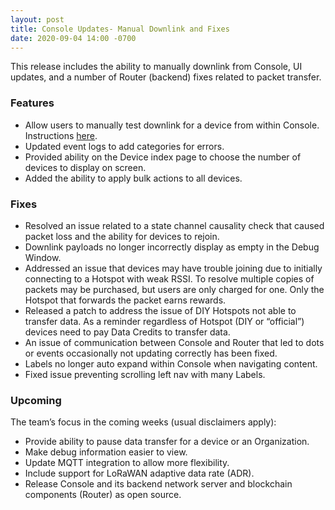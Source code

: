 ```yaml
---
layout: post
title: Console Updates- Manual Downlink and Fixes
date: 2020-09-04 14:00 -0700
---
```


This release includes the ability to manually downlink from Console, UI updates, and a number of
Router (backend) fixes related to packet transfer.

### Features

- Allow users to manually test downlink for a device from within Console. Instructions
  [here](https://docs.helium.com/use-the-network/console/integrations/http/#downlink-tool-example).
- Updated event logs to add categories for errors.
- Provided ability on the Device index page to choose the number of devices to display on screen.
- Added the ability to apply bulk actions to all devices.

### Fixes

- Resolved an issue related to a state channel causality check that caused packet loss and the
  ability for devices to rejoin.
- Downlink payloads no longer incorrectly display as empty in the Debug Window.
- Addressed an issue that devices may have trouble joining due to initially connecting to a Hotspot
  with weak RSSI. To resolve multiple copies of packets may be purchased, but users are only charged
  for one. Only the Hotspot that forwards the packet earns rewards.
- Released a patch to address the issue of DIY Hotspots not able to transfer data. As a reminder
  regardless of Hotspot (DIY or “official”) devices need to pay Data Credits to transfer data.
- An issue of communication between Console and Router that led to dots or events occasionally not
  updating correctly has been fixed.
- Labels no longer auto expand within Console when navigating content.
- Fixed issue preventing scrolling left nav with many Labels.

### Upcoming

The team’s focus in the coming weeks (usual disclaimers apply):

- Provide ability to pause data transfer for a device or an Organization.
- Make debug information easier to view.
- Update MQTT integration to allow more flexibility.
- Include support for LoRaWAN adaptive data rate (ADR).
- Release Console and its backend network server and blockchain components (Router) as open source.
